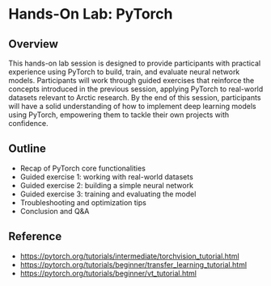 # Hands-On Lab: PyTorch {.unnumbered}

## Overview
This hands-on lab session is designed to provide participants with practical experience using PyTorch to build, train, and evaluate neural network models. Participants will work through guided exercises that reinforce the concepts introduced in the previous session, applying PyTorch to real-world datasets relevant to Arctic research. By the end of this session, participants will have a solid understanding of how to implement deep learning models using PyTorch, empowering them to tackle their own projects with confidence.

## Outline

* Recap of PyTorch core functionalities
* Guided exercise 1: working with real-world datasets
* Guided exercise 2: building a simple neural network
* Guided exercise 3: training and evaluating the model
* Troubleshooting and optimization tips
* Conclusion and Q&A

## Reference
* [https://pytorch.org/tutorials/intermediate/torchvision_tutorial.html](https://pytorch.org/tutorials/intermediate/torchvision_tutorial.html)
* [https://pytorch.org/tutorials/beginner/transfer_learning_tutorial.html](https://pytorch.org/tutorials/beginner/transfer_learning_tutorial.html)
* [https://pytorch.org/tutorials/beginner/vt_tutorial.html](https://pytorch.org/tutorials/beginner/vt_tutorial.html)